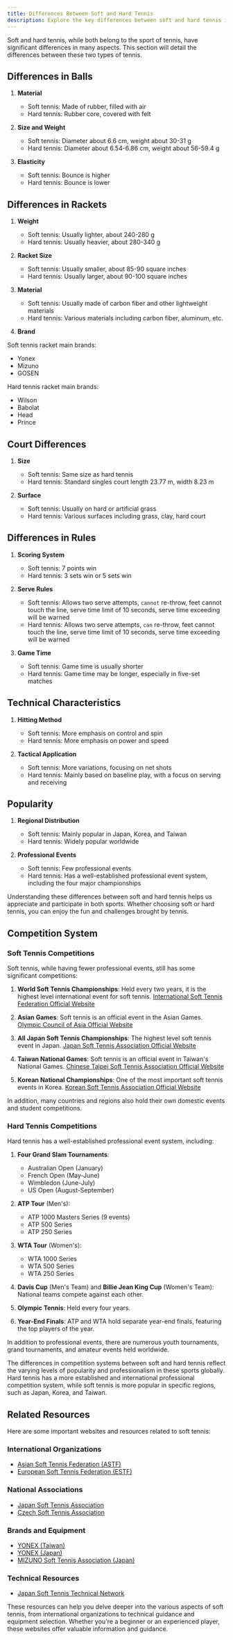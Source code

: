 ```yaml
---
title: Differences Between Soft and Hard Tennis
description: Explore the key differences between soft and hard tennis in terms of rackets, balls, and game rules.
---
```


Soft and hard tennis, while both belong to the sport of tennis, have significant differences in many aspects. This section will detail the differences between these two types of tennis.

## Differences in Balls

1. **Material**
   - Soft tennis: Made of rubber, filled with air
   - Hard tennis: Rubber core, covered with felt

2. **Size and Weight**
   - Soft tennis: Diameter about 6.6 cm, weight about 30-31 g
   - Hard tennis: Diameter about 6.54-6.86 cm, weight about 56-59.4 g

3. **Elasticity**
   - Soft tennis: Bounce is higher
   - Hard tennis: Bounce is lower

## Differences in Rackets

1. **Weight**
   - Soft tennis: Usually lighter, about 240-280 g
   - Hard tennis: Usually heavier, about 280-340 g

2. **Racket Size**
   - Soft tennis: Usually smaller, about 85-90 square inches
   - Hard tennis: Usually larger, about 90-100 square inches

3. **Material**
   - Soft tennis: Usually made of carbon fiber and other lightweight materials
   - Hard tennis: Various materials including carbon fiber, aluminum, etc.

4. **Brand**

Soft tennis racket main brands:

- Yonex
- Mizuno
- GOSEN


Hard tennis racket main brands:

- Wilson
- Babolat
- Head
- Prince


## Court Differences

1. **Size**
   - Soft tennis: Same size as hard tennis
   - Hard tennis: Standard singles court length 23.77 m, width 8.23 m

2. **Surface**
   - Soft tennis: Usually on hard or artificial grass
   - Hard tennis: Various surfaces including grass, clay, hard court

## Differences in Rules

1. **Scoring System**
   - Soft tennis: 7 points win
   - Hard tennis: 3 sets win or 5 sets win

2. **Serve Rules**
   - Soft tennis: Allows two serve attempts, `cannot` re-throw, feet cannot touch the line, serve time limit of 10 seconds, serve time exceeding will be warned
   - Hard tennis: Allows two serve attempts, `can` re-throw, feet cannot touch the line, serve time limit of 10 seconds, serve time exceeding will be warned

3. **Game Time**
   - Soft tennis: Game time is usually shorter
   - Hard tennis: Game time may be longer, especially in five-set matches

## Technical Characteristics

1. **Hitting Method**
   - Soft tennis: More emphasis on control and spin
   - Hard tennis: More emphasis on power and speed

2. **Tactical Application**
   - Soft tennis: More variations, focusing on net shots
   - Hard tennis: Mainly based on baseline play, with a focus on serving and receiving

## Popularity

1. **Regional Distribution**
   - Soft tennis: Mainly popular in Japan, Korea, and Taiwan
   - Hard tennis: Widely popular worldwide

2. **Professional Events**
   - Soft tennis: Few professional events
   - Hard tennis: Has a well-established professional event system, including the four major championships

Understanding these differences between soft and hard tennis helps us appreciate and participate in both sports. Whether choosing soft or hard tennis, you can enjoy the fun and challenges brought by tennis.

## Competition System

### Soft Tennis Competitions

Soft tennis, while having fewer professional events, still has some significant competitions:

1. **World Soft Tennis Championships**: Held every two years, it is the highest level international event for soft tennis.
   [International Soft Tennis Federation Official Website](https://www.soft-tennis.org/)

2. **Asian Games**: Soft tennis is an official event in the Asian Games.
   [Olympic Council of Asia Official Website](https://ocasia.org/)

3. **All Japan Soft Tennis Championships**: The highest level soft tennis event in Japan.
   [Japan Soft Tennis Association Official Website](https://www.jsta.or.jp/)

4. **Taiwan National Games**: Soft tennis is an official event in Taiwan's National Games.
   [Chinese Taipei Soft Tennis Association Official Website](http://www.csta.org.tw/)

5. **Korean National Championships**: One of the most important soft tennis events in Korea.
   [Korean Soft Tennis Association Official Website](http://www.ksta.or.kr/)

In addition, many countries and regions also hold their own domestic events and student competitions.

### Hard Tennis Competitions

Hard tennis has a well-established professional event system, including:

1. **Four Grand Slam Tournaments**:
   - Australian Open (January)
   - French Open (May-June)
   - Wimbledon (June-July)
   - US Open (August-September)

2. **ATP Tour** (Men's):
   - ATP 1000 Masters Series (9 events)
   - ATP 500 Series
   - ATP 250 Series

3. **WTA Tour** (Women's):
   - WTA 1000 Series
   - WTA 500 Series
   - WTA 250 Series

4. **Davis Cup** (Men's Team) and **Billie Jean King Cup** (Women's Team): National teams compete against each other.

5. **Olympic Tennis**: Held every four years.

6. **Year-End Finals**: ATP and WTA hold separate year-end finals, featuring the top players of the year.

In addition to professional events, there are numerous youth tournaments, grand tournaments, and amateur events held worldwide.

The differences in competition systems between soft and hard tennis reflect the varying levels of popularity and professionalism in these sports globally. Hard tennis has a more established and international professional competition system, while soft tennis is more popular in specific regions, such as Japan, Korea, and Taiwan.

## Related Resources

Here are some important websites and resources related to soft tennis:

### International Organizations

- [Asian Soft Tennis Federation (ASTF)](http://www.astf.asia/index.html)
- [European Soft Tennis Federation (ESTF)](http://www.estf.org/)

### National Associations

- [Japan Soft Tennis Association](http://www.jsta.or.jp/)
- [Czech Soft Tennis Association](http://www.softtenis.cz/)

### Brands and Equipment

- [YONEX (Taiwan)](https://yonexshop.tw/technology?category_id=2)
- [YONEX (Japan)](https://www.yonex.co.jp/soft_tennis/)
- [MIZUNO Soft Tennis Association (Japan)](http://www.mizuno.jp/softtennis/index2.html)

### Technical Resources

- [Japan Soft Tennis Technical Network](http://www.soft-tennis.org/Art_Of_Soft-tennis/index.html)

These resources can help you delve deeper into the various aspects of soft tennis, from international organizations to technical guidance and equipment selection. Whether you're a beginner or an experienced player, these websites offer valuable information and guidance.
